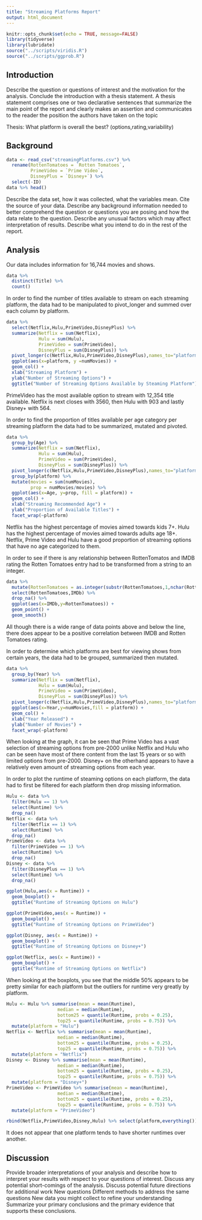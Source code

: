 ```yaml
---
title: "Streaming Platforms Report"
output: html_document
---
```


```r
knitr::opts_chunk$set(echo = TRUE, message=FALSE)
library(tidyverse)
library(lubridate)
source("../scripts/viridis.R")
source("../scripts/ggprob.R")
```

## Introduction
Describe the question or questions of interest and the motivation for the analysis.
Conclude the introduction with a thesis statement.
A thesis statement comprises one or two declarative sentences that summarize the main point of the report and clearly makes an assertion and communicates to the reader the position the authors have taken on the topic

Thesis: What platform is overall the best? (options,rating,variability)

## Background

```r
data <- read_csv("streamingPlatforms.csv") %>%
  rename(RottenTomatoes = `Rotten Tomatoes`,
         PrimeVideo = `Prime Video`,
         DisneyPlus = `Disney+`) %>%
  select(-ID)
data %>% head()
```
Describe the data set, how it was collected, what the variables mean.
Cite the source of your data.
Describe any background information needed to better comprehend the question or questions you are posing and how the data relate to the question.
Describe any unusual factors which may affect interpretation of results.
Describe what you intend to do in the rest of the report.

## Analysis

Our data includes information for 16,744 movies and shows. 
```r
data %>% 
  distinct(Title) %>%
  count()
```
In order to find the number of titles available to stream on each streaming platform, the data had to be manipulated to pivot_longer and summed over each column by platform.
```r
data %>% 
  select(Netflix,Hulu,PrimeVideo,DisneyPlus) %>%
  summarize(Netflix = sum(Netflix),
            Hulu = sum(Hulu),
            PrimeVideo = sum(PrimeVideo),
            DisneyPlus = sum(DisneyPlus)) %>%
  pivot_longer(c(Netflix,Hulu,PrimeVideo,DisneyPlus),names_to="platform",values_to = "numMovies") %>%
  ggplot(aes(x=platform, y =numMovies)) +
  geom_col() +
  xlab("Streaming Platform") +
  ylab("Number of Streaming Options") +
  ggtitle("Number of Streaming Options Available by Steaming Platform")
```
PrimeVideo has the most available option to stream with 12,354 title available. Netflix	is next closes with 3560, then Hulu with 903 and lastly Disney+ with 564.

In order to find the proportion of titles available per age category per streaming platform the data had to be summarized, mutated and pivoted. 
```r
data %>% 
  group_by(Age) %>%
  summarize(Netflix = sum(Netflix),
            Hulu = sum(Hulu),
            PrimeVideo = sum(PrimeVideo),
            DisneyPlus = sum(DisneyPlus)) %>%
  pivot_longer(c(Netflix,Hulu,PrimeVideo,DisneyPlus),names_to="platform",values_to = "numMovies") %>%
  group_by(platform) %>%
  mutate(movies = sum(numMovies),
         prop = numMovies/movies) %>%
  ggplot(aes(x=Age, y=prop, fill = platform)) +
  geom_col() +
  xlab("Streaming Recommended Age") +
  ylab("Proportion of Available Titles") +
  facet_wrap(~platform)
```
Netflix has the highest percentage of movies aimed towards kids 7+. Hulu has the highest percentage of movies aimed towards adults age 18+. Netflix, Prime Video and Hulu have a good proportion of streaming options that have no age categorized to them.

In order to see if there is any relationship between RottenTomatos and IMDB rating the Rotten Tomatoes entry had to be transformed from a string to an integer. 
```r
data %>% 
  mutate(RottenTomatoes = as.integer(substr(RottenTomatoes,1,nchar(RottenTomatoes)-1)))   %>%
  select(RottenTomatoes,IMDb) %>%
  drop_na() %>%
  ggplot(aes(x=IMDb,y=RottenTomatoes)) +
  geom_point() +
  geom_smooth()
```
All though there is a wide range of data points above and below the line, there does appear to be a positive correlation between IMDB and Rotten Tomatoes rating. 

In order to determine which platforms are best for viewing shows from certain years, the data had to be grouped, summarized then mutated. 
```r
data %>% 
  group_by(Year) %>%
  summarize(Netflix = sum(Netflix),
            Hulu = sum(Hulu),
            PrimeVideo = sum(PrimeVideo),
            DisneyPlus = sum(DisneyPlus)) %>%
  pivot_longer(c(Netflix,Hulu,PrimeVideo,DisneyPlus),names_to="platform",values_to = "numMovies") %>%
  ggplot(aes(x=Year,y=numMovies,fill = platform)) +
  geom_col() +
  xlab("Year Released") +
  ylab("Number of Movies") +
  facet_wrap(~platform)
```
When looking at the graph, it can be seen that Prime Video has a vast selection of streaming options from pre-2000 unlike Netflix and Hulu who can be seen have most of there content from the last 15 years or so with limited options from pre-2000. Disney+ on the otherhand appears to have a relatively even amount of streaming options from each year. 

In order to plot the runtime of steaming options on each platform, the data had to first be filtered for each platform then drop missing information.
```r
Hulu <- data %>%
  filter(Hulu == 1) %>%
  select(Runtime) %>%
  drop_na()
Netflix <- data %>%
  filter(Netflix == 1) %>%
  select(Runtime) %>%
  drop_na()
PrimeVideo <- data %>%
  filter(PrimeVideo == 1) %>%
  select(Runtime) %>%
  drop_na()
Disney <- data %>%
  filter(DisneyPlus == 1) %>%
  select(Runtime) %>%
  drop_na()
```

```r
ggplot(Hulu,aes(x = Runtime)) +
  geom_boxplot() +
  ggtitle("Runtime of Streaming Options on Hulu")

ggplot(PrimeVideo,aes(x = Runtime)) +
  geom_boxplot() +
  ggtitle("Runtime of Streaming Options on PrimeVideo")

ggplot(Disney, aes(x = Runtime)) +
  geom_boxplot() +
  ggtitle("Runtime of Streaming Options on Disney+")

ggplot(Netflix, aes(x = Runtime)) +
  geom_boxplot() +
  ggtitle("Runtime of Streaming Options on Netflix")

```
When looking at the boxplots, you see that the middle 50% appears to be pretty similar for each platform but the outliers for runtime very greatly by platform.
```r
Hulu <- Hulu %>% summarise(mean = mean(Runtime),
                   median = median(Runtime),
                   bottom25 = quantile(Runtime, probs = 0.25),
                   top25 = quantile(Runtime, probs = 0.75)) %>%
  mutate(platform = "Hulu")
Netflix <- Netflix %>% summarise(mean = mean(Runtime),
                   median = median(Runtime),
                   bottom25 = quantile(Runtime, probs = 0.25),
                   top25 = quantile(Runtime, probs = 0.75)) %>%
  mutate(platform = "Netflix")
Disney <- Disney %>% summarise(mean = mean(Runtime),
                   median = median(Runtime),
                   bottom25 = quantile(Runtime, probs = 0.25),
                   top25 = quantile(Runtime, probs = 0.75)) %>%
  mutate(platform = "Disney+")
PrimeVideo <- PrimeVideo %>% summarise(mean = mean(Runtime),
                   median = median(Runtime),
                   bottom25 = quantile(Runtime, probs = 0.25),
                   top25 = quantile(Runtime, probs = 0.75)) %>%
  mutate(platform = "PrimeVideo")
```

```r
rbind(Netflix,PrimeVideo,Disney,Hulu) %>% select(platform,everything())
```
It does not appear that one platform tends to have shorter runtimes over another. 

## Discussion
Provide broader interpretations of your analysis and describe how to interpret your results with respect to your questions of interest.
Discuss any potential short-comings of the analysis.
Discuss potential future directions for additional work
New questions
Different methods to address the same questions
New data you might collect to refine your understanding
Summarize your primary conclusions and the primary evidence that supports these conclusions.
